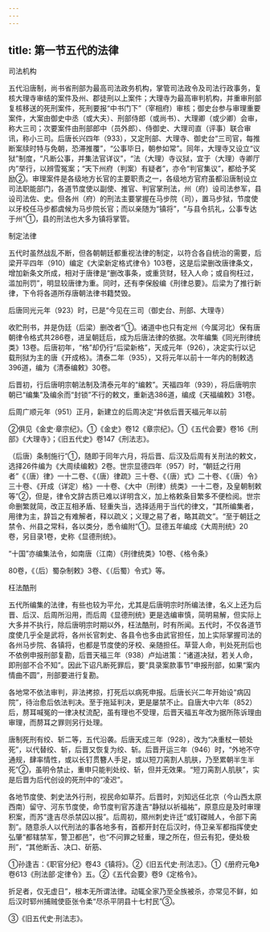 ```yaml
---
---
---
```

title: 第一节五代的法律
---



司法机构

五代沿唐制，尚书省刑部为最高司法政务机构，掌管司法政令及司法行政事务，复核大理寺审结的案件及州、郡徒刑以上案件；大理寺为最高审判机构，并重审刑部复核移送的死刑案件，死刑要报“中书门下”（宰相府）审核；御史台参与审理重要案件，大案由御史中丞（或大夫）、刑部侍郎（或尚书）、大理卿（或少卿）会审，称大三司；次要案件由刑部郎中（员外郎）、侍御史、大理司直（评事）联合审讯，称小三司。后唐长兴四年（933），又定刑部、大理寺、御史台“三司官，每推断案牍时特与免朝，恐滞推覆”，“公事毕日，朝参如常”。同年，大理寺又设立“议狱”制度，“凡断公事，并集法官详议”，“法（大理）寺议狱，宜于（大理）寺卿厅内”举行，以辨雪冤案；“天下州府（判案）有疑者”，亦令“判官集议”，都给予奖励②。审理案件是各级地方长官的主要职责之一，各级地方官府虽都沿唐制设立司法职能部门，各道节度使以副使、推官、判官掌刑法，州（府）设司法参军，县设司法佐、史。但各州（府）的刑法主要掌握在马步院（司），置马步狱，节度使以牙校任马步都虞候为马步院长官；而以亲随为“镇将”，“与县令抗礼，公事专达于州”①，县的刑法也大多为镇将掌管。

制定法律

五代时虽然战乱不断，但各朝朝廷都重视法律的制定，以符合各自统治的需要，后梁开平四年（910）编定《大梁新定格式律令》103卷，这是后梁删改唐律条文，增加新条文所成，相对于唐律是“删改事条，或重货财，轻入人命；或自徇枉过，滥加刑罚”，明显较唐律为重。同时，还有李保殷编《刑律总要》。后梁为了推行新律，下令将各道所存唐朝法律书籍焚毁。

后唐同光元年（923）时，已是“今见在三司（御史台、刑部、大理寺）

收贮刑书，并是伪廷（后梁）删改者”①。诸道中也只有定州（今属河北）保有唐朝律令格式共286卷，进呈朝廷后，成为后唐法律的依据。次年编集《同光刑律统类》13卷。后唐初年，“格”却仍行“后梁新格”，天成元年（926），决定实行以记载刑狱为主的唐《开成格》。清泰二年（935），又将元年以前十一年内的制敕选396道，编为《清泰编敕》30卷。

后晋初，行后唐明宗朝法制及清泰元年的“编敕”。天福四年（939），将后唐明宗朝已“编集”及编余而“封锁”不行的敕文，重新选386道，编成《天福编敕》31卷。

后周广顺元年（951）正月，新建立的后周决定“并依后晋天福元年以前

②俱见《金史·章宗纪》。①《金史》卷12《章宗纪》。①《五代会要》卷16《刑部》《大理寺》；《旧五代史》卷147《刑法志》。

（后唐）条制施行”①，随即于同年六月，将后晋、后汉及后周有关刑法的敕文，选择26件编为《大周续编敕》2卷。世宗显德四年（957）时，“朝廷之行用者”《（唐）律》一十二卷、《（唐）律疏》三十卷、《（唐）式》二十卷、《（唐）令》三十卷、《开成（详定）格》一十卷、《大中（刑律）统类》一十二卷，及皇朝制敕等”②，但是，律令文辞古质已难以详明含义，加上格敕条目繁多不便检阅。世宗命删繁就简，改正互相矛盾、轻重失当，选择适用于当代的律文，“其所编集者，用律为主，辞旨之有难解者，释以疏义；义理之易了者，略其疏文”。“至于朝廷之禁令、州县之常科，各以类分，悉令编附”①。显德五年编成《大周刑统》20卷，另目录1卷，史称《显德刑统》。

“十国”亦编集法令，如南唐（江南）《刑律统类》10卷、《格令条》

80卷，《（后）蜀杂制敕》3卷、《（后蜀）令式》等。

枉法酷刑

五代所编集的法律，有些也较为平允，尤其是后唐明宗时所编法律，名义上还为后晋、后汉、后周所沿用，而后周《显德刑统》更是选编审慎，简明易解，但实际上大多并不执行，除后唐明宗时期以外，枉法酷刑，时有所闻。五代时，不仅各道节度使几乎全是武将，各州长官刺史、各县令也多由武官担任，加上实际掌握司法的各州马步院、各镇将，也都是节度使的牙校、亲随担任。草营人命，判处死刑后也不依例申报刑部复勘，后晋天福三年（938）卢灿进策：“诸道决狱，若关人命，即刑部不合不知”。因此下诏凡断死罪后，要“具录案款事节”申报刑部，如果“案内情曲不圆”，刑部要进行复勘。

各地常不依法审判，非法拷掠，打死后以病死申报。后唐长兴二年开始设“病囚院”，待治愈后依法判决。至于拖延判决，更是屡禁不止。自唐大中六年（852）后，剺耳喊冤的一律决杖流配，虽有理也不受理，后晋天福五年改为据所陈诉理由审理，而剺耳之罪则另行处理。

唐制死刑有绞、斩二等，五代沿袭。后唐天成三年（928），改为“决重杖一顿处死”，以代替绞、斩，后晋又恢复为绞、斩。后晋开运三年（946）时，“外地不守通规，肆率情性，或以长钉贯簪人手足，或以短刀脔割人肌肤，乃至累朝半生半死”②，虽明令禁止，重申只能判处绞、斩，但并无效果。“短刀脔割人肌肤”，实是后晋为后代创设的死刑中的“凌迟”。

各地节度使、刺史法外行刑，视民命如草芥。后晋时，刘知远任北京（今山西太原西南）留守、河东节度使，命节度判官苏逢吉“静狱以祈福祐”，原意应是及时审理积案，而苏“逢吉尽杀禁囚以报”。后周初，隰州刺史许迁“或钉磔贼人，令部下脔割”。随意杀人以代刑法的事各地多有，首都开封在后汉时，侍卫亲军都指挥使史弘肇“都辖禁军，警卫都邑”，也“不问罪之轻重，理之所在，但云有犯，便处极刑”，“其他断舌、决口、斫筋、

①孙逢吉：《职官分纪》卷43《镇将》。②《旧五代史·刑法志》。①《册府元龟》卷613《刑法部·定律令》五。②《五代会要》卷9《定格令》。

折足者，仅无虚日”，根本无所谓法律。动辄全家乃至全族被杀，亦常见不鲜，如后汉时郓州捕贼使臣张令柔“尽杀平阴县十七村民”③。

③《旧五代史·刑法志》。